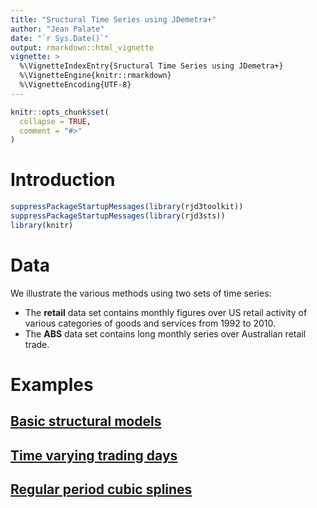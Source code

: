 ```yaml
---
title: "Sructural Time Series using JDemetra+"
author: "Jean Palate"
date: "`r Sys.Date()`"
output: rmarkdown::html_vignette
vignette: >
  %\VignetteIndexEntry{Sructural Time Series using JDemetra+}
  %\VignetteEngine{knitr::rmarkdown}
  %\VignetteEncoding{UTF-8}
---
```


```r
knitr::opts_chunk$set(
  collapse = TRUE,
  comment = "#>"
)
```

# Introduction

```r
suppressPackageStartupMessages(library(rjd3toolkit))
suppressPackageStartupMessages(library(rjd3sts))
library(knitr)
```



# Data

We illustrate the various methods using two sets of time series:

* The **retail** data set contains monthly figures over US retail activity of various categories of goods and services from 1992 to 2010.
* The **ABS** data set contains long monthly series over Australian retail trade.


# Examples

## [Basic structural models](bsm.html)

## [Time varying trading days](tdvar.html)

## [Regular period cubic splines](regsplines.html)



